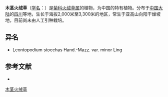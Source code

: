 {{Speciesbox
| name = 木茎火绒草
| status = 
| status_system = 
| image =
| genus = Leontopodium
| species = stoechas
| authority = Hand.-Mazz.
| subdivision_ranks =[[变种|变种]]
| subdivision =
* 木茎火绒草 ''L. s.'' var. ''stoechas''
* [[木茎火绒草小花|木茎火绒草小花]] ''L. s.'' var. ''minor''
}}

'''木茎火绒草'''（[[学名|学名]]：{{lang|la|''Leontopodium stoechas''}}）是[[菊科|菊科]][[火绒草属|火绒草属]]的植物，为中国的特有植物。分布于[[中国大陆|中国大陆]]的[[四川|四川]]等地，生长于海拔2,000米至3,300米的地区，常生于亚高山向阳干燥坡地，目前尚未由人工引种栽培。

== 异名 ==
* Leontopodium stoechas Hand.-Mazz. var. minor Ling

== 参考文献 ==
<div class="references-small">
* {{cite web| url =http://www.bioinfo.cn/db05/KmzwSpecies.php?action=view&id=5000| title =木茎火绒草（原变种）| work =《中国高等植物数据库全库》| publisher =中国科学院微生物研究所| author =昆明植物研究所| accessdate =2009-02-25| deadurl =yes| archiveurl =https://web.archive.org/web/20160305020938/http://www.bioinfo.cn/db05/KmzwSpecies.php?action=view&id=5000| archivedate =2016-03-05}}
</div>
{{Taxonbar|from=Q11093134}}

[[Category:火绒草属|木茎火绒草]]


{{植物小作品}}